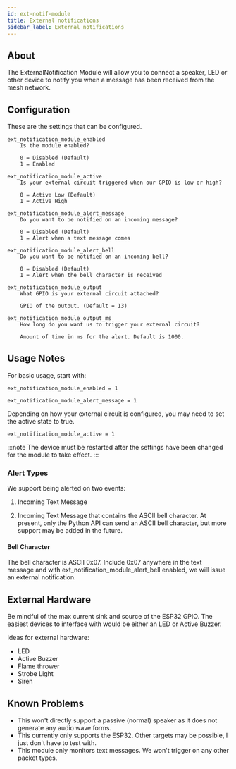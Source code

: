 ```yaml
---
id: ext-notif-module
title: External notifications
sidebar_label: External notifications
---
```



## About

The ExternalNotification Module will allow you to connect a speaker, LED or other device to notify you when a message has been received from the mesh network.

## Configuration

<PluginModule name="ext_notification_plugin" rename="ext_notification_module" />

These are the settings that can be configured.

    ext_notification_module_enabled
        Is the module enabled?

        0 = Disabled (Default)
        1 = Enabled

    ext_notification_module_active
        Is your external circuit triggered when our GPIO is low or high?

        0 = Active Low (Default)
        1 = Active High

    ext_notification_module_alert_message
        Do you want to be notified on an incoming message?

        0 = Disabled (Default)
        1 = Alert when a text message comes

    ext_notification_module_alert_bell
        Do you want to be notified on an incoming bell?

        0 = Disabled (Default)
        1 = Alert when the bell character is received

    ext_notification_module_output
        What GPIO is your external circuit attached?

        GPIO of the output. (Default = 13)

    ext_notification_module_output_ms
        How long do you want us to trigger your external circuit?

        Amount of time in ms for the alert. Default is 1000.

## Usage Notes

For basic usage, start with:

    ext_notification_module_enabled = 1

    ext_notification_module_alert_message = 1

Depending on how your external circuit is configured, you may need to set the active state to true.

    ext_notification_module_active = 1

:::note
The device must be restarted after the settings have been changed for the module to take effect.
:::

### Alert Types

We support being alerted on two events:

1. Incoming Text Message

2. Incoming Text Message that contains the ASCII bell character. At present, only the Python API can send an ASCII bell character, but more support may be added in the future.

#### Bell Character

The bell character is ASCII 0x07. Include 0x07 anywhere in the text message and with ext_notification_module_alert_bell enabled, we will issue an external notification.

## External Hardware

Be mindful of the max current sink and source of the ESP32 GPIO. The easiest devices to interface with would be either an LED or Active Buzzer.

Ideas for external hardware:

- LED
- Active Buzzer
- Flame thrower
- Strobe Light
- Siren

## Known Problems

- This won't directly support a passive (normal) speaker as it does not generate any audio wave forms.
- This currently only supports the ESP32. Other targets may be possible, I just don't have to test with.
- This module only monitors text messages. We won't trigger on any other packet types.
